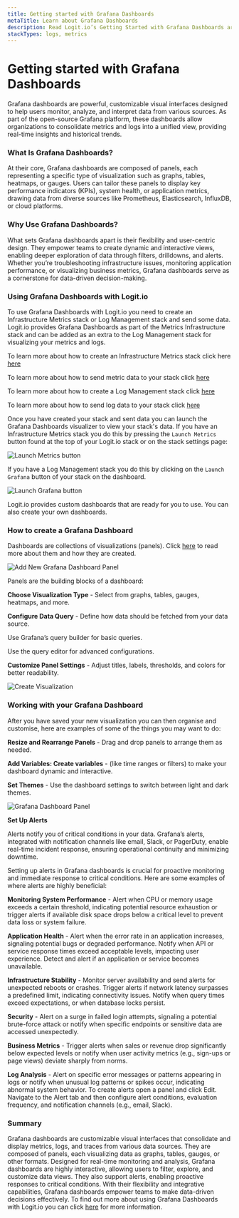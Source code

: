 ```yaml
---
title: Getting started with Grafana Dashboards
metaTitle: Learn about Grafana Dashboards
description: Read Logit.io’s Getting Started with Grafana Dashboards article and learn how to consolidate metrics and logs into a unified view
stackTypes: logs, metrics
---
```


# Getting started with Grafana Dashboards

Grafana dashboards are powerful, customizable visual interfaces designed to help users monitor, analyze, and interpret data from various sources. As part of the 
open-source Grafana platform, these dashboards allow organizations to consolidate metrics and logs into a unified view, providing real-time insights and historical 
trends.

### What Is Grafana Dashboards?

At their core, Grafana dashboards are composed of panels, each representing a specific type of visualization such as graphs, tables, heatmaps, or gauges. Users can 
tailor these panels to display key performance indicators (KPIs), system health, or application metrics, drawing data from diverse sources like Prometheus, Elasticsearch, 
InfluxDB, or cloud platforms.

### Why Use Grafana Dashboards?

What sets Grafana dashboards apart is their flexibility and user-centric design. They empower teams to create dynamic and interactive views, enabling deeper exploration of 
data through filters, drilldowns, and alerts. Whether you’re troubleshooting infrastructure issues, monitoring application performance, or visualizing business metrics, 
Grafana dashboards serve as a cornerstone for data-driven decision-making.

### Using Grafana Dashboards with Logit.io

To use Grafana Dashboards with Logit.io you need to create an Infrastructure Metrics stack or Log Management stack and send some data. Logit.io provides Grafana Dashboards as 
part of the Metrics Infrastructure stack and can be added as an extra to the Log Management stack for visualizing your metrics and logs.

To learn more about how to create an Infrastructure Metrics stack click here [here](../infrastructure-metrics/)

To learn more about how to send metric data to your stack click [here](../infrastructure-metrics/getting-started/)

To learn more about how to create a Log Management stack click [here](../log-management/)

To learn more about how to send log data to your stack click [here](../log-management/getting-started/)

Once you have created your stack and sent data you can launch the Grafana Dashboards visualizer to view your stack's data. If you have an Infrastructure Metrics stack you do 
this by pressing the `Launch Metrics` button found at the top of your Logit.io stack or on the stack settings page:

![Launch Metrics button](@/images/getting-started/metrics/launch-metrics.png)

If you have a Log Management stack you do this by clicking on the `Launch Grafana` button of your stack on the dashboard.

![Launch Grafana button](@/images/getting-started/metrics/launch-grafana.png)

Logit.io provides custom dashboards that are ready for you to use. You can also create your own dashboards.

### How to create a Grafana Dashboard

Dashboards are collections of visualizations (panels). Click [here](../infrastructure-metrics/visualizers/) to read more about them and how they are created.

![Add New Grafana Dashboard Panel](@/images/getting-started/metrics/add-new-panel.png)

Panels are the building blocks of a dashboard:

__Choose Visualization Type__ - Select from graphs, tables, gauges, heatmaps, and more.

__Configure Data Query__ - Define how data should be fetched from your data source.

Use Grafana’s query builder for basic queries.

Use the query editor for advanced configurations.

__Customize Panel Settings__ - Adjust titles, labels, thresholds, and colors for better readability.

![Create Visualization](@/images/getting-started/metrics/create-visualization.png)

### Working with your Grafana Dashboard

After you have saved your new visualization you can then organise and customise, here are examples of some of the things you may want to do:

__Resize and Rearrange Panels__ - Drag and drop panels to arrange them as needed.

__Add Variables: Create variables__ - (like time ranges or filters) to make your dashboard dynamic and interactive.

__Set Themes__ - Use the dashboard settings to switch between light and dark themes.

![Grafana Dashboard Panel](@/images/getting-started/metrics/panel.png)

__Set Up Alerts__

Alerts notify you of critical conditions in your data. Grafana’s alerts, integrated with notification channels like email, Slack, or PagerDuty, enable real-time incident response, 
ensuring operational continuity and minimizing downtime.

Setting up alerts in Grafana dashboards is crucial for proactive monitoring and immediate response to critical conditions. Here are some examples of where alerts are highly 
beneficial:

__Monitoring System Performance__ - Alert when CPU or memory usage exceeds a certain threshold, indicating potential resource exhaustion or trigger alerts if available disk space drops 
below a critical level to prevent data loss or system failure.

__Application Health__ - Alert when the error rate in an application increases, signaling potential bugs or degraded performance. Notify when API or service response times exceed 
acceptable levels, impacting user experience. Detect and alert if an application or service becomes unavailable.

__Infrastructure Stability__ - Monitor server availability and send alerts for unexpected reboots or crashes. Trigger alerts if network latency surpasses a predefined limit, indicating 
connectivity issues. Notify when query times exceed expectations, or when database locks persist.

__Security__ - Alert on a surge in failed login attempts, signaling a potential brute-force attack or notify when specific endpoints or sensitive data are accessed unexpectedly.

__Business Metrics__ - Trigger alerts when sales or revenue drop significantly below expected levels or notify when user activity metrics (e.g., sign-ups or page views) deviate sharply 
from norms.

__Log Analysis__ - Alert on specific error messages or patterns appearing in logs or notify when unusual log patterns or spikes occur, indicating abnormal system behavior.
To create alerts open a panel and click Edit. Navigate to the Alert tab and then configure alert conditions, evaluation frequency, and notification channels (e.g., email, Slack).

### Summary

Grafana dashboards are customizable visual interfaces that consolidate and display metrics, logs, and traces from various data sources. They are composed of panels, each visualizing 
data as graphs, tables, gauges, or other formats. Designed for real-time monitoring and analysis, Grafana dashboards are highly interactive, allowing users to filter, explore, and 
customize data views. They also support alerts, enabling proactive responses to critical conditions. With their flexibility and integrative capabilities, Grafana dashboards empower 
teams to make data-driven decisions effectively. To find out more about using Grafana Dashboards with Logit.io you can click [here](../log-management/opensearch/opensearch-dashboards/) 
for more information.